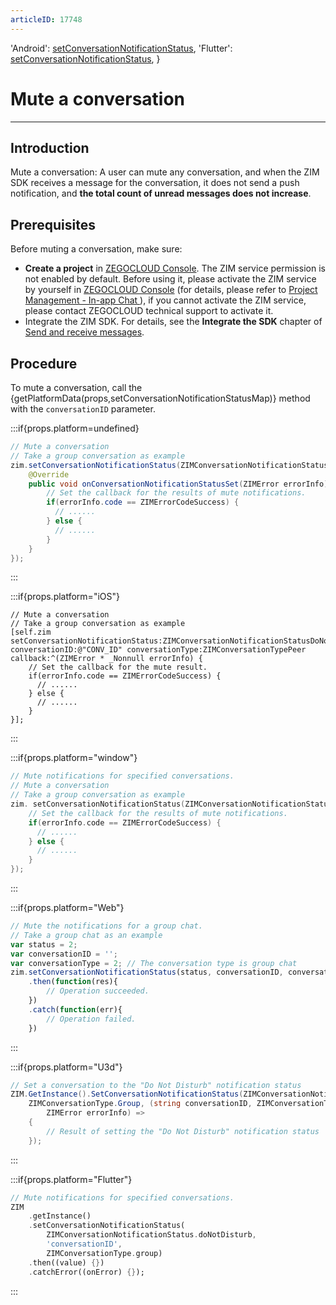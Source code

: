 ```yaml
---
articleID: 17748
---
```



  'Android': <a href='@setConversationNotificationStatus' target='_blank'>setConversationNotificationStatus</a>,
  'Flutter': <a href='https://pub.dev/documentation/zego_zim/latest/zego_zim/ZIM/setConversationNotificationStatus.html' target='_blank'>setConversationNotificationStatus</a>,
}

# Mute a conversation

- - -

## Introduction

Mute a conversation: A user can mute any conversation, and when the ZIM SDK receives a message for the conversation, it does not send a push notification, and **the total count of unread messages does not increase**.

## Prerequisites

Before muting a conversation, make sure:

- **Create a project** in [ZEGOCLOUD Console](https://console.zegocloud.com). The ZIM service permission is not enabled by default. Before using it, please activate the ZIM service by yourself in [ZEGOCLOUD Console](https://console.zegocloud.com) (for details, please refer to [Project Management - In-app Chat ](#15174)), if you cannot activate the ZIM service, please contact ZEGOCLOUD technical support to activate it.
- Integrate the ZIM SDK. For details, see the **Integrate the SDK** chapter of [Send and receive messages](!Implementation_of_sending_and_receiving).

## Procedure

To mute a conversation, call the {getPlatformData(props,setConversationNotificationStatusMap)} method with the `conversationID` parameter.


:::if{props.platform=undefined}
<CodeGroup>
```java title="Sample code"
// Mute a conversation
// Take a group conversation as example
zim.setConversationNotificationStatus(ZIMConversationNotificationStatus.DO_NOT_DISTURB, "CONV_ID", ZIMConversationType.PEER, new ZIMConversationNotificationStatusSetCallback() {
    @Override
    public void onConversationNotificationStatusSet(ZIMError errorInfo) {
        // Set the callback for the results of mute notifications.
        if(errorInfo.code == ZIMErrorCodeSuccess) {
          // ......
        } else {
          // ......
        }  
    }
});
```
</CodeGroup>
:::

:::if{props.platform="iOS"}
<CodeGroup>
```objc title="Sample code"
// Mute a conversation
// Take a group conversation as example
[self.zim setConversationNotificationStatus:ZIMConversationNotificationStatusDoNotDisturb conversationID:@"CONV_ID" conversationType:ZIMConversationTypePeer callback:^(ZIMError * _Nonnull errorInfo) {
    // Set the callback for the mute result.
    if(errorInfo.code == ZIMErrorCodeSuccess) {
      // ......
    } else {
      // ......
    }
}];
```
</CodeGroup>
:::

:::if{props.platform="window"}
<CodeGroup>
```cpp title="Sample code"
// Mute notifications for specified conversations.
// Mute a conversation
// Take a group conversation as example
zim. setConversationNotificationStatus(ZIMConversationNotificationStatusDoNotDisturb, "CONV_ID", ZIMConversationTypePeer, [=](ZIMError errorInfo) {
    // Set the callback for the results of mute notifications.
    if(errorInfo.code == ZIMErrorCodeSuccess) {
      // ......
    } else {
      // ......
    }
});
```
</CodeGroup>
:::

:::if{props.platform="Web"}
<CodeGroup>
```javascript title="Sample code"
// Mute the notifications for a group chat.
// Take a group chat as an example
var status = 2;
var conversationID = '';
var conversationType = 2; // The conversation type is group chat
zim.setConversationNotificationStatus(status, conversationID, conversationType)
    .then(function(res){
        // Operation succeeded.
    })
    .catch(function(err){
        // Operation failed.
    })
```

</CodeGroup>
:::

:::if{props.platform="U3d"}
<CodeGroup>
```c# title="Sample code"
// Set a conversation to the "Do Not Disturb" notification status
ZIM.GetInstance().SetConversationNotificationStatus(ZIMConversationNotificationStatus.DoNotDisturb, "CONV_ID",
    ZIMConversationType.Group, (string conversationID, ZIMConversationType conversationType,
        ZIMError errorInfo) =>
    {
        // Result of setting the "Do Not Disturb" notification status
    });
```
</CodeGroup>
:::

:::if{props.platform="Flutter"}
<CodeGroup>
```dart title="Sample code"
// Mute notifications for specified conversations.
ZIM
    .getInstance()
    .setConversationNotificationStatus(
        ZIMConversationNotificationStatus.doNotDisturb,
        'conversationID',
        ZIMConversationType.group)
    .then((value) {})
    .catchError((onError) {});
```
</CodeGroup>
:::
